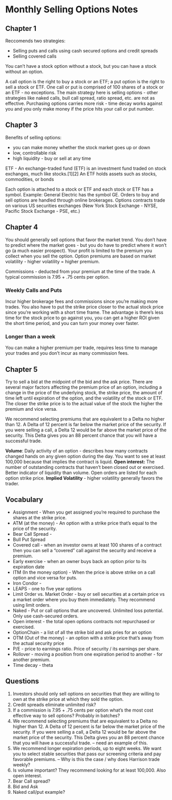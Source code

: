# Monthly Selling Options Notes 

## Chapter 1 
Reccomends two strategies: 

+ Selling puts and calls using cash secured options and credit spreads
+ Selling covered calls

You can't have a stock option without a stock, but you can have a stock without an option.

A call option is the right to buy a stock or an ETF; a put option is the right to sell a stock or ETF. One call or put is comprised of 100 shares of a stock or an ETF - no exceptions.  The main strategy here is selling options - other strategies like naked calls, bull call spread, ratio spread, etc. are not as effective. Purchasing options carries more risk - time decay works against you and you only make money if the price hits your call or put number.  


## Chapter 3 
Benefits of selling options: 

+ you can make money whether the stock market goes up or down 
+ low, controllable risk 
+ high liquidity - buy or sell at any time 

ETF - An exchange-traded fund (ETF) is an investment fund traded on stock exchanges, much like stocks.[1][2] An ETF holds assets such as stocks, commodities, or bonds

Each option is attached to a stock or ETF and each stock or ETF has a symbol.  Example: General Electric has the symbol GE. Orders to buy and sell options are handled through online brokerages.  Options contracts trade on various US securities exchanges (New York Stock Exchange - NYSE, Pacific Stock Exchange - PSE, etc.)

## Chapter 4 
You should generally sell options that favor the market trend.  You don't have to predict where the market goes - but you do have to predict where it won't go (a much easier prospect). Your profit is limited to the premium you collect when you sell the option.  Option premiums are based on market volatility - higher volatility = higher premium. 

Commissions - deducted from your premium at the time of the trade.  A typical commission is 7.95 + .75 cents per option. 

### Weekly Calls and Puts 
Incur higher brokerage fees and commissions since you're making more trades.  You also have to put the strike price closer to the actual stock price since you're working with a short time frame.  The advantage is there's less time for the stock price to go against you, you can get a higher ROI given the short time period, and you can turn your money over faster.  

### Longer than a week 
You can make a higher premium per trade, requires less time to manage your trades and you don't incur as many commission fees. 


## Chapter 5 
Try to sell a bid at the midpoint of the bid and the ask price.  There are several major factors affecting the premium price of an option, including a change in the price of the underlying stock, the strike price, the amount of time left until expiration of the option, and the volatility of the stock or ETF. The closer the strike price is to the actual value of the stock the higher the premium and vice versa.  

We recommend selecting premiums that are equivalent to a Delta no higher than 12. A Delta of 12 percent is far below the market price of the security. If you were selling a call, a Delta 12 would be far above the market price of the security. This Delta gives you an 88 percent chance that you will have a successful trade.

**Volume**: Daily activity of an option - describes how many contracts changed hands on any given option during the day.  You want to see at least 100,000 because that implies the contract is liquid.
**Open interest:** The number of outstanding contracts that haven't been closed out or exercised.  Better indicator of liquidity than volume. Open orders are listed for each option strike price. 
**Implied Volatility** - higher volatility generally favors the trader.  

## Vocabulary 

+ Assignment - When you get assigned you're required to purchase the shares at the strike price.  
+ ATM (at the money) - An option with a strike price that's equal to the price of the security. 
+ Bear Call Spread - 
+ Bull Put Spread 
+ Covered call - when an investor owns at least 100 shares of a contract then you can sell a "covered" call against the security and receive a premium. 
+ Early exercise - when an owner buys back an option prior to its expiration date 
+ ITM (In the money option) - When the price is above strike on a call option and vice versa for puts. 
+ Iron Condor - 
+ LEAPS - one to five year options 
+ Limit Order vs. Market Order - buy or sell securities at a certain price vs a market order where you buy them immediately.  They recommend using limit orders. 
+ Naked - Put or call options that are uncovered.  Unlimited loss potential. Only use cash-secured orders. 
+ Open interest - the total open options contracts not repurchased or exercised. 
+ OptionChain - a list of all the strike bid and ask pries for an option 
+ OTM (Out of the money) - an option with a strike price that's away from the actual security price
+ P/E - price to earnings ratio.  Price of security / its earnings per share. 
+ Rollover - moving a position from one expiration period to another - for another premium.  
+ Time decay - theta 


## Questions 
1. Investors should only sell options on securities that they are willing to own at the strike price at which they sold the option.  
2. Credit spreads eliminate unlimited risk? 
3. If a commission is 7.95 + .75 cents per option what's the most cost effective way to sell options?  Probably in batches? 
4. We recommend selecting premiums that are equivalent to a Delta no higher than 12. A Delta of 12 percent is far below the market price of the security. If you were selling a call, a Delta 12 would be far above the market price of the security. This Delta gives you an 88 percent chance that you will have a successful trade. -- need an example of this. 
5. We recommend longer expiration periods, up to eight weeks. We want you to select stable securities that pass our screening criteria and pay favorable premiums. -- Why is this the case / why does Harrison trade weekly?
6. Is volume important? They recommend looking for at least 100,000.  Also open interest.  
7. Bear Call spread? 
8. Bid and Ask 
9. Naked call/put example?  





